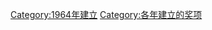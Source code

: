 {{cat topic in year| topic=建立的奖项|year=1964}}
[[Category:1964年建立|Category:1964年建立]]
[[Category:各年建立的奖项|Category:各年建立的奖项]]